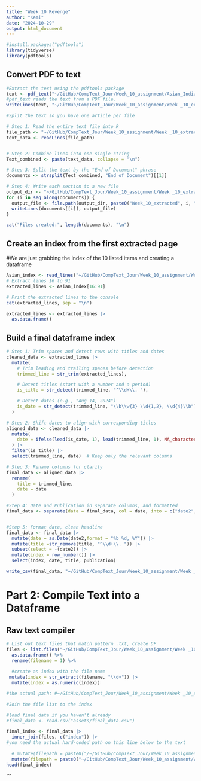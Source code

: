 ```yaml
---
title: "Week 10 Revenge"
author: "Kemi"
date: "2024-10-29"
output: html_document
---
```


```r
#install.packages("pdftools")
library(tidyverse)
library(pdftools)
```

## Convert PDF to text
```r
#Extract the text using the pdftools package
text <- pdf_text("~/GitHub/CompText_Jour/Week_10_assignment/Asian_Indian_Women_NYT_LAT_USAT.PDF")
#pdf_text reads the text from a PDF file.
writeLines(text, "~/GitHub/CompText_Jour/Week_10_assignment/Week _10_extracted.txt")
```


```r
#Split the text so you have one article per file

# Step 1: Read the entire text file into R
file_path <- "~/GitHub/CompText_Jour/Week_10_assignment/Week _10_extracted.txt"
text_data <- readLines(file_path)


# Step 2: Combine lines into one single string
Text_combined <- paste(text_data, collapse = "\n")

# Step 3: Split the text by the "End of Document" phrase
documents <- strsplit(Text_combined, "End of Document")[[1]]

# Step 4: Write each section to a new file
output_dir <- "~/GitHub/CompText_Jour/Week_10_assignment/Week _10_extracted"
for (i in seq_along(documents)) {
  output_file <- file.path(output_dir, paste0("Week_10_extracted", i, ".txt"))
  writeLines(documents[[i]], output_file)
}

cat("Files created:", length(documents), "\n")
```
## Create an index from the first extracted page
#We are just grabbing the index of the 10 listed items and creating a dataframe
```r
Asian_index <- read_lines("~/GitHub/CompText_Jour/Week_10_assignment/Week _10_extracted/Week_10_extracted1.txt")
# Extract lines 16 to 91
extracted_lines <- Asian_index[16:91]

# Print the extracted lines to the console
cat(extracted_lines, sep = "\n")

extracted_lines <- extracted_lines |> 
  as.data.frame() 
```

## Build a final dataframe index

```r
# Step 1: Trim spaces and detect rows with titles and dates
cleaned_data <- extracted_lines |>
  mutate(
    # Trim leading and trailing spaces before detection
    trimmed_line = str_trim(extracted_lines),  

    # Detect titles (start with a number and a period)
    is_title = str_detect(trimmed_line, "^\\d+\\. "),  

    # Detect dates (e.g., "Aug 14, 2024")
    is_date = str_detect(trimmed_line, "\\b\\w{3} \\d{1,2}, \\d{4}\\b")
  )

# Step 2: Shift dates to align with corresponding titles
aligned_data <- cleaned_data |>
  mutate(
    date = ifelse(lead(is_date, 1), lead(trimmed_line, 1), NA_character_)  # Shift date to title's row
  ) |>
  filter(is_title) |>
  select(trimmed_line, date)  # Keep only the relevant columns

# Step 3: Rename columns for clarity
final_data <- aligned_data |>
  rename(
    title = trimmed_line,
    date = date
  )

#Step 4: Date and Publication in separate columns, and formatted
final_data <- separate(data = final_data, col = date, into = c("date2", "publication"), sep = "  ", extra = "merge", fill = "right")


#Step 5: Format date, clean headline
final_data <- final_data |> 
  mutate(date = as.Date(date2,format = "%b %d, %Y")) |> 
  mutate(title =str_remove(title, "^\\d+\\. ")) |> 
  subset(select = -(date2)) |> 
  mutate(index = row_number()) |> 
  select(index, date, title, publication)

write_csv(final_data, "~/GitHub/CompText_Jour/Week_10_assignment/Week _10_extracted/final_data.csv")
```

# Part 2: Compile Text into a Dataframe

## Raw text compiler 
```r
# List out text files that match pattern .txt, create DF
files <- list.files("~/GitHub/CompText_Jour/Week_10_assignment/Week _10_extracted", pattern="*.txt") %>% 
  as.data.frame() %>% 
  rename(filename = 1) %>%  
  
  #create an index with the file name
 mutate(index = str_extract(filename, "\\d+")) |> 
  mutate(index = as.numeric(index))

#the actual path: #~/GitHub/CompText_Jour/Week_10_assignment/Week _10_extracted

#Join the file list to the index

#load final data if you haven't already
#final_data <- read.csv("assets/final_data.csv")

final_index <- final_data |> 
  inner_join(files, c("index")) |> 
#you need the actual hard-coded path on this line below to the text
  
  # mutate(filepath = paste0("/~/GitHub/CompText_Jour/Week_10_assignment/Week _10_extracted))
  mutate(filepath = paste0("~/GitHub/CompText_Jour/Week_10_assignment/Week _10_extracted", filename))
head(final_index)
```
```